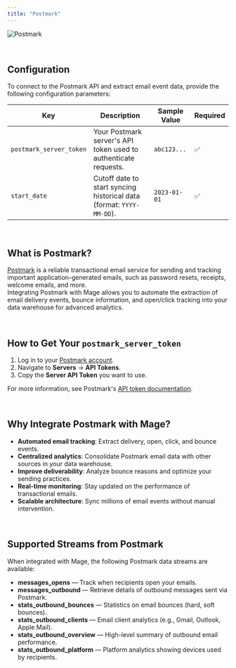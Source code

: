 ```yaml
---
title: "Postmark"
---
```


![Postmark](https://assets.getshieldsecurity.com/onedollarplugin.com/uploads/2020/12/postmarkapp-logo-1024x576.jpg)

<br/>

## Configuration

To connect to the Postmark API and extract email event data, provide the following configuration parameters:

| Key                    | Description                                                      | Sample Value | Required |
| ---------------------- | ----------------------------------------------------------------- | ------------ | -------- |
| `postmark_server_token` | Your Postmark server's API token used to authenticate requests.   | `abc123...`  | ✅        |
| `start_date`            | Cutoff date to start syncing historical data (format: `YYYY-MM-DD`). | `2023-01-01` | ✅        |

<br/>

## What is Postmark?

[Postmark](https://postmarkapp.com/) is a reliable transactional email service for sending and tracking important application-generated emails, such as password resets, receipts, welcome emails, and more.  
Integrating Postmark with Mage allows you to automate the extraction of email delivery events, bounce information, and open/click tracking into your data warehouse for advanced analytics.

<br/>

## How to Get Your `postmark_server_token`

1. Log in to your [Postmark account](https://postmarkapp.com/).
2. Navigate to **Servers** → **API Tokens**.
3. Copy the **Server API Token** you want to use.

For more information, see Postmark's [API token documentation](https://postmarkapp.com/support/article/1008-what-are-the-account-and-server-api-tokens).

<br/>

## Why Integrate Postmark with Mage?

- **Automated email tracking**: Extract delivery, open, click, and bounce events.
- **Centralized analytics**: Consolidate Postmark email data with other sources in your data warehouse.
- **Improve deliverability**: Analyze bounce reasons and optimize your sending practices.
- **Real-time monitoring**: Stay updated on the performance of transactional emails.
- **Scalable architecture**: Sync millions of email events without manual intervention.

<br/>

## Supported Streams from Postmark

When integrated with Mage, the following Postmark data streams are available:

- **messages_opens** — Track when recipients open your emails.
- **messages_outbound** — Retrieve details of outbound messages sent via Postmark.
- **stats_outbound_bounces** — Statistics on email bounces (hard, soft bounces).
- **stats_outbound_clients** — Email client analytics (e.g., Gmail, Outlook, Apple Mail).
- **stats_outbound_overview** — High-level summary of outbound email performance.
- **stats_outbound_platform** — Platform analytics showing devices used by recipients.


<br/>
